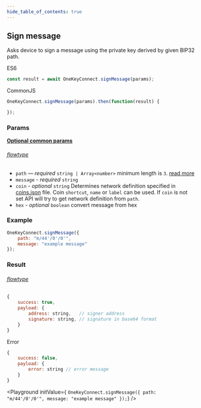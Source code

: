 ```yaml
---
hide_table_of_contents: true
---
```


## Sign message

Asks device to sign a message using the private key derived by given BIP32 path.

ES6
```javascript
const result = await OneKeyConnect.signMessage(params);
```

CommonJS
```javascript
OneKeyConnect.signMessage(params).then(function(result) {

});
```

### Params
[**Optional common params**](./commonParams)

###### [flowtype](https://github.com/OneKeyHQ/connect/blob/onekey/src/js/types/params.js#L131-L135)

* `path` — *required* `string | Array<number>` minimum length is `3`. [read more](./path)
* `message` - *required* `string`
* `coin` - *optional* `string` Determines network definition specified in [coins.json](https://github.com/OneKeyHQ/connect/blob/onekey/src/data/coins.json) file. Coin `shortcut`, `name` or `label` can be used. If `coin` is not set API will try to get network definition from `path`.
* `hex` - *optional* `boolean` convert message from hex

### Example
```javascript
OneKeyConnect.signMessage({
    path: "m/44'/0'/0'",
    message: "example message"
});
```

### Result

###### [flowtype](https://github.com/OneKeyHQ/connect/blob/onekey/src/js/types/response.js#L113-L116)

```javascript
{
    success: true,
    payload: {
        address: string,   // signer address
        signature: string, // signature in base64 format
    }
}
```

Error

```javascript
{
    success: false,
    payload: {
        error: string // error message
    }
}
```

<Playground
    initValue={
`OneKeyConnect.signMessage({
    path: "m/44'/0'/0'",
    message: "example message"
});`}
/>
